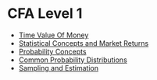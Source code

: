 # CFA Level 1

* [Time Value Of Money](./time-value-of-money)
* [Statistical Concepts and Market Returns](./statistical-concepts-and-market-returns)
* [Probability Concepts](./probability-concepts)
* [Common Probability Distributions](./common-probability-distributions)
* [Sampling and Estimation](./sampling-and-estimation)